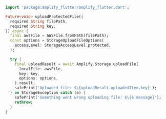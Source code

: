 ```dart
import 'package:amplify_flutter/amplify_flutter.dart';

Future<void> uploadProtectedFile({
  required String filePath,
  required String key,
}) async {
  final awsFile = AWSFile.fromPath(filePath);
  const options = StorageUploadFileOptions(
    accessLevel: StorageAccessLevel.protected,
  );

  try {
    final uploadResult = await Amplify.Storage.uploadFile(
      localFile: awsFile,
      key: key,
      options: options,
    ).result;
    safePrint('Uploaded file: $\{uploadResult.uploadedItem.key}');
  } on StorageException catch (e) {
    safePrint('Something went wrong uploading file: $\{e.message}');
    rethrow;
  }
}
```
